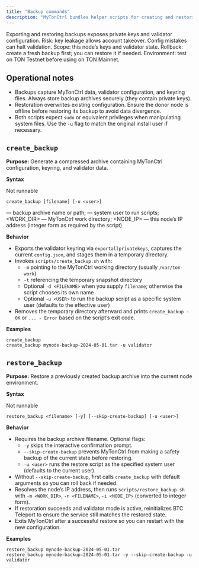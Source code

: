 ```yaml
---
title: "Backup commands"
description: "MyTonCtrl bundles helper scripts for creating and restoring node backups."
---
```



<Aside type="danger">Exporting and restoring backups exposes private keys and validator configuration.
Risk: key leakage allows account takeover. Config mistakes can halt validation.
Scope: this node’s keys and validator state.
Rollback: create a fresh backup first; you can restore it if needed.
Environment: test on TON Testnet before using on TON Mainnet.</Aside>

## Operational notes

- Backups capture MyTonCtrl data, validator configuration, and keyring files. Always store backup archives securely (they contain private keys).
- Restoration overwrites existing configuration. Ensure the donor node is offline before restoring its backup to avoid data divergence.
- Both scripts expect `sudo` or equivalent privileges when manipulating system files. Use the `-u` flag to match the original install user if necessary.

## `create_backup`

**Purpose:** Generate a compressed archive containing MyTonCtrl configuration, keyring, and validator data.

**Syntax**

Not runnable
```mytonctrl
create_backup [filename] [-u <user>]
```

<FILENAME> — backup archive name or path; <USER> — system user to run scripts; <WORK_DIR> — MyTonCtrl work directory; <NODE_IP> — this node’s IP address (integer form as required by the script)

**Behavior**

- Exports the validator keyring via `exportallprivatekeys`, captures the current `config.json`, and stages them in a temporary directory.
- Invokes `scripts/create_backup.sh` with:
  - `-m` pointing to the MyTonCtrl working directory (usually `/var/ton-work`)
  - `-t` referencing the temporary snapshot directory
  - Optional `-d <FILENAME>` when you supply `filename`; otherwise the script chooses its own name
  - Optional `-u <USER>` to run the backup script as a specific system user (defaults to the effective user)
- Removes the temporary directory afterward and prints `create_backup - OK` or `... - Error` based on the script’s exit code.

**Examples**

```mytonctrl
create_backup
create_backup mynode-backup-2024-05-01.tar -u validator
```

## `restore_backup`

**Purpose:** Restore a previously created backup archive into the current node environment.

**Syntax**

Not runnable
```mytonctrl
restore_backup <filename> [-y] [--skip-create-backup] [-u <user>]
```

**Behavior**

- Requires the backup archive filename. Optional flags:
  - `-y` skips the interactive confirmation prompt.
  - `--skip-create-backup` prevents MyTonCtrl from making a safety backup of the current state before restoring.
  - `-u <user>` runs the restore script as the specified system user (defaults to the current user).
- Without `--skip-create-backup`, first calls `create_backup` with default arguments so you can roll back if needed.
- Resolves the node’s IP address, then runs `scripts/restore_backup.sh` with `-m <WORK_DIR>`, `-n <FILENAME>`, `-i <NODE_IP>` (converted to integer form).
- If restoration succeeds and validator mode is active, reinitializes BTC Teleport to ensure the service still matches the restored state.
- Exits MyTonCtrl after a successful restore so you can restart with the new configuration.

**Examples**

```mytonctrl
restore_backup mynode-backup-2024-05-01.tar
restore_backup mynode-backup-2024-05-01.tar -y --skip-create-backup -u validator
```
